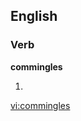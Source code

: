 
==English==

===Verb===
'''commingles'''

# {{third-person singular of|[[commingle]]}}

[[vi:commingles]]